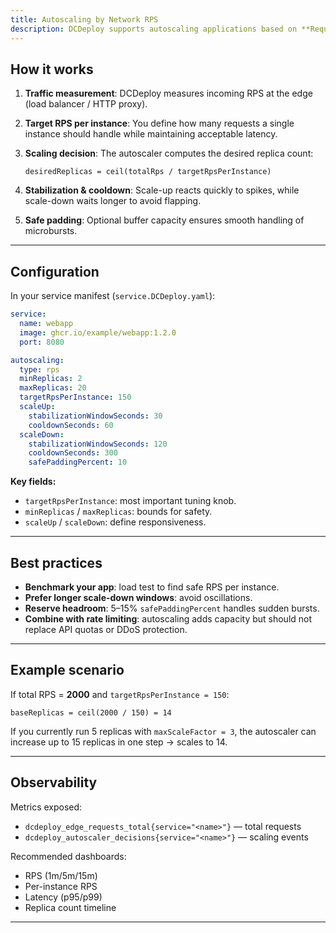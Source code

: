 ```yaml
---
title: Autoscaling by Network RPS
description: DCDeploy supports autoscaling applications based on **Requests Per Second (RPS)**. Unlike CPU or memory-based scaling, RPS-based scaling directly responds to real incoming traffic, ensuring applications scale in proportion to client demand.
---
```


## How it works

1. **Traffic measurement**: DCDeploy measures incoming RPS at the edge (load balancer / HTTP proxy).
2. **Target RPS per instance**: You define how many requests a single instance should handle while maintaining acceptable latency.
3. **Scaling decision**: The autoscaler computes the desired replica count:

   ```
   desiredReplicas = ceil(totalRps / targetRpsPerInstance)
   ```

4. **Stabilization & cooldown**: Scale-up reacts quickly to spikes, while scale-down waits longer to avoid flapping.
5. **Safe padding**: Optional buffer capacity ensures smooth handling of microbursts.

---

## Configuration

In your service manifest (`service.DCDeploy.yaml`):

```yaml
service:
  name: webapp
  image: ghcr.io/example/webapp:1.2.0
  port: 8080

autoscaling:
  type: rps
  minReplicas: 2
  maxReplicas: 20
  targetRpsPerInstance: 150
  scaleUp:
    stabilizationWindowSeconds: 30
    cooldownSeconds: 60
  scaleDown:
    stabilizationWindowSeconds: 120
    cooldownSeconds: 300
    safePaddingPercent: 10
```

**Key fields:**
- `targetRpsPerInstance`: most important tuning knob.
- `minReplicas` / `maxReplicas`: bounds for safety.
- `scaleUp` / `scaleDown`: define responsiveness.

---

## Best practices

- **Benchmark your app**: load test to find safe RPS per instance.
- **Prefer longer scale-down windows**: avoid oscillations.
- **Reserve headroom**: 5–15% `safePaddingPercent` handles sudden bursts.
- **Combine with rate limiting**: autoscaling adds capacity but should not replace API quotas or DDoS protection.

---

## Example scenario

If total RPS = **2000** and `targetRpsPerInstance = 150`:

```
baseReplicas = ceil(2000 / 150) = 14
```

If you currently run 5 replicas with `maxScaleFactor = 3`, the autoscaler can increase up to 15 replicas in one step → scales to 14.

---

## Observability

Metrics exposed:
- `dcdeploy_edge_requests_total{service="<name>"}` — total requests
- `dcdeploy_autoscaler_decisions{service="<name>"}` — scaling events

Recommended dashboards:
- RPS (1m/5m/15m)
- Per-instance RPS
- Latency (p95/p99)
- Replica count timeline

---
